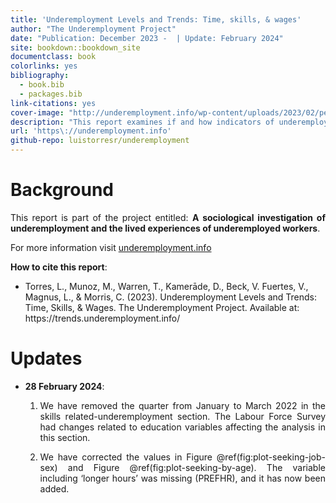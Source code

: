 ```yaml
--- 
title: 'Underemployment Levels and Trends: Time, skills, & wages'
author: "The Underemployment Project"
date: "Publication: December 2023 -  | Update: February 2024"
site: bookdown::bookdown_site
documentclass: book
colorlinks: yes
bibliography:
  - book.bib
  - packages.bib
link-citations: yes
cover-image: "http://underemployment.info/wp-content/uploads/2023/02/pedestrians-400811_1920.jpg"
description: "This report examines if and how indicators of underemployment overlap and accumulate over time in the UK. We ask about the characteristics of those workers who experience the various forms and combinations of underemployment, as well as those with no underemployment."
url: 'https\://underemployment.info'
github-repo: luistorresr/underemployment
---
```


# Background {-}

<p align="justify">This report is part of the project entitled: **A sociological investigation of underemployment and the lived experiences of underemployed workers**. </p>

For more information visit [underemployment.info](https://underemployment.info)

<p align="justify">**How to cite this report**:</p>
- <p>Torres, L., Munoz, M., Warren, T., Kamerāde, D., Beck, V. Fuertes, V., Magnus, L., & Morris, C. (2023). Underemployment Levels and Trends: Time, Skills, & Wages. The Underemployment Project. Available at:  https://trends.underemployment.info/</p>

# Updates {-}

- <p>**28 February 2024**:</p> 
    1. <p align="justify">We have removed the quarter from January to March 2022 in the skills related-underemployment section. The Labour Force Survey had changes related to education variables affecting the analysis in this section.</p>
    2. <p align="justify">We have corrected the values in Figure \@ref(fig:plot-seeking-job-sex) and Figure \@ref(fig:plot-seeking-by-age). The variable including 'longer hours' was missing (PREFHR), and it has now been added.</p> 

